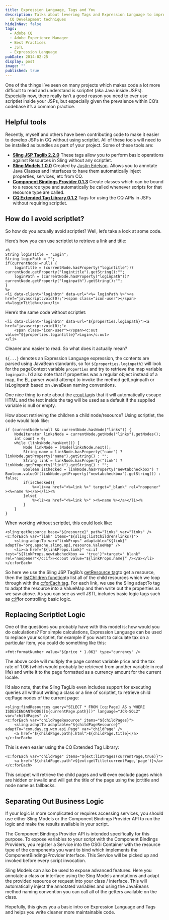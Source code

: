 ```yaml
---
title: Expression Language, Tags and You
description: Talks about levering Tags and Expression Language to improve your
  CQ Development techniques
hideInNav: false
tags:
  - Adobe CQ
  - Adobe Experience Manager
  - Best Practices
  - JSTL
  - Expression Language
pubDate: 2014-02-25
display: post
image: ""
published: true
---
```


One of the things I’ve seen on many projects which makes code a lot more difficult to read and understand is scriptlet (aka Java inside JSPs). Especially now, there really isn’t a good reason you need to ever use scriptlet inside your JSPs, but especially given the prevalence within CQ’s codebase it’s a common practice.

## Helpful tools

Recently, myself and others have been contributing code to make it easier to develop JSPs in CQ without using scriptlet. All of these tools will need to be installed as bundles as part of your project. Some of these tools are:

* **[Sling JSP Taglib 2.2.0](http://sling.apache.org/documentation/bundles/sling-scripting-jsp-taglib.html)** These tags allow you to perform basic operations against Resources in Sling without any scriptlet.
* **[Sling Models 1.0.0](http://sling.apache.org/documentation/bundles/models.html)** Created by [Justin Edelson](http://www.linkedin.com/in/justinedelson). Allows you to annotate Java Classes and Interfaces to have them automatically inject properties, services, etc from CQ.
* **[Component Bindings Provider 0.1.3](http://sixdimensions.github.io/Component-Bindings-Provider/)** Create classes which can be bound to a resource type and automatically be called whenever scripts for that resource type are called.
* **[CQ Extended Tag Library 0.1.2](http://sixdimensions.github.io/CQ-Extended-Tag-Library/)** Tags for using the CQ APIs in JSPs without requiring scriptlet.

## How do I avoid scriptlet?

So how do you actually avoid scriptlet? Well, let’s take a look at some code.

Here’s how you can use scriptlet to retrieve a link and title:

```
<%
String loginTitle = "Login";
String loginPath = "";
if(currentNode!=null) {
    loginTitle = (currentNode.hasProperty("logintitle"))? currentNode.getProperty("logintitle").getString():"";
    loginPath = (currentNode.hasProperty("loginpath"))? currentNode.getProperty("loginpath").getString():"";
}
%>
<li data-client="loginbtn" data-url="<%= loginPath %>"><a href="javascript:void(0);"><span class="icon-user"></span><%=loginTitle%></a></li>

```

Here’s the same code without scriptlet:

```
<li data-client="loginbtn" data-url="${properties.loginpath}"><a href="javascript:void(0);">
    <span class="icon-user"></span><c:out value="${properties.logintitle}">Login</c:out>
</li>

```

Cleaner and easier to read. So what does it actually mean?

`${...}` denotes an Expression Language expression, the contents are parsed using JavaBean standards, so for `${properties.loginpath}` will look for the pageContext variable `properties` and try to retrieve the map variable `loginpath`. I’d also note that if properties was a regular object instead of a map, the EL parser would attempt to invoke the method getLoginpath or isLoginpath based on JavaBean naming conventions.

One nice thing to note about the [c:out tag](http://docs.oracle.com/javaee/5/jstl/1.1/docs/tlddocs/c/out.html)is that it will automatically escape HTML and the text inside the tag will be used as a default if the supplied variable is null or empty.

How about retrieving the children a child node/resource? Using scriptlet, the code would look like:

```
if (currentNode!=null && currentNode.hasNode("links")) {
    NodeIterator linksNode = currentNode.getNode("links").getNodes();
    int count = 0;
    while (linksNode.hasNext()) {
        Node linkNode = (Node)linksNode.next();
        String name = linkNode.hasProperty("name") ? linkNode.getProperty("name").getString() : "";
        String link = linkNode.hasProperty("link") ? linkNode.getProperty("link").getString() : "";
        Boolean isChecked = linkNode.hasProperty("newtabcheckbox") ? Boolean.valueOf(linkNode.getProperty("newtabcheckbox").getString()) : false;    
        if(isChecked){
            %><li><a href="<%=link %>" target="_blank" rel="noopener" ><%=name %></a></li><% 
        }else{
            %><li><a href="<%=link %>" ><%=name %></a></li><% 
        }
    }
}

```

When working without scriptlet, this could look like:

```
<sling:getResource base="${resource}" path="links" var="links" />
<c:forEach var="link" items="${sling:listChildren(links)}">
    <sling:adaptTo var="linkProps" adaptable="${link}" adaptTo="org.apache.sling.api.resource.ValueMap" />
    <li><a href="${linkProps.link}" <c:if test="${linkProps.newtabcheckbox == 'true'}">target="_blank" rel="noopener"</c:if>><c:out value="${linkProps.name}" /></a></li>
</c:forEach>

```

So here we use the Sling JSP Taglib’s [getResource tag](http://sling.apache.org/documentation/bundles/sling-scripting-jsp-taglib.html#getresource%5F1)to get a resource, then the [listChildren function](http://sling.apache.org/documentation/bundles/sling-scripting-jsp-taglib.html#listchildren)to list all of the child resources which we loop through with the [c:forEach tag](http://docs.oracle.com/javaee/5/jstl/1.1/docs/tlddocs/c/forEach.html). For each link, we use the Sling adaptTo tag to adapt the resource into a ValueMap and then write out the properties as we saw above. As you can see as well JSTL includes basic logic tags such as [c:if](http://docs.oracle.com/javaee/5/jstl/1.1/docs/tlddocs/c/if.html)for controlling basic logic.

## Replacing Scriptlet Logic

One of the questions you probably have with this model is: how would you do calculations? For simple calculations, Expression Language can be used to replace your scriptlet, for example if you want to calculate tax on a particular item, you could do something like this:

```
<fmt:formatNumber value="${price * 1.06}" type="currency" />

```

The above code will multiply the page context variable price and the tax rate of 1.06 (which would probably be retrieved from another variable in real life) and write it to the page formatted as a currency amount for the current locale.

I’d also note, that the Sling TagLib even includes support for executing queries all without writing a class or a line of scriptlet, to retrieve child cq:Page nodes of the current page:

```
<sling:findResources query="SELECT * FROM [cq:Page] AS s WHERE ISDESCENDANTNODE([${currentPage.path}])" language="JCR-SQL2" var="childPages" />
<c:forEach var="childPageResource" items="${childPages}">
    <sling:adaptTo adaptable="${childPageResource}" adaptTo="com.day.cq.wcm.api.Page" var="childPage" />
    <a href="${childPage.path}.html">${childPage.title}</a>
</c:forEach>

```

This is even easier using the CQ Extended Tag Library:

```
<c:forEach var="childPage" items="${ext:listPages(currentPage,true)}">
    <a href="${childPage.path">${ext:getTitle(currentPage,'page')}</a>
</c:forEach>

```

This snippet will retrieve the child pages and will even exclude pages which are hidden or invalid and will get the title of the page using the jcr:title and node name as fallbacks.

## Separating Out Business Logic

If your logic is more complicated or requires accessing services, you should use either Sling Models or the Component Bindings Provider API to run the logic and make the results available in your script.

The Component Bindings Provider API is intended specifically for this purpose. To expose variables to your script with the Component Bindings Providers, you register a Service into the OSGi Container with the resource type of the components you want to bind which implements the ComponentBindingsProvider interface. This Service will be picked up and invoked before every script invocation.

Sling Models can also be used to expose advanced features. Here you annotate a class or interface using the Sing Models annotations and adapt the provided resource or request into your class / interface. This will automatically inject the annotated variables and using the JavaBeans method naming convention you can call all of the getters available on the class.

Hopefully, this gives you a basic intro on Expression Language and Tags and helps you write cleaner more maintainable code.
